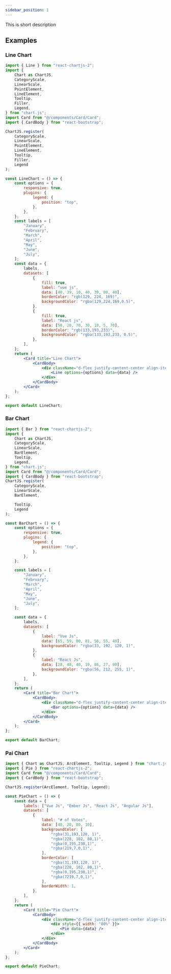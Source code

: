 ```yaml
---
sidebar_position: 1
---
```


This is short description


## Examples

### Line Chart

<CodePreview>
    <LineChart />
</CodePreview>

```jsx title="Line Chart"
import { Line } from "react-chartjs-2";
import {
    Chart as ChartJS,
    CategoryScale,
    LinearScale,
    PointElement,
    LineElement,
    Tooltip,
    Filler,
    Legend,
} from "chart.js";
import Card from "@/components/Card/Card";
import { CardBody } from "react-bootstrap";

ChartJS.register(
    CategoryScale,
    LinearScale,
    PointElement,
    LineElement,
    Tooltip,
    Filler,
    Legend
);

const LineChart = () => {
    const options = {
        responsive: true,
        plugins: {
            legend: {
                position: "top",
            },
        },
    };
    const labels = [
        "January",
        "February",
        "March",
        "April",
        "May",
        "June",
        "July",
    ];
    const data = {
        labels,
        datasets: [
            {
                fill: true,
                label: "vue js",
                data: [40, 39, 10, 40, 39, 80, 40],
                borderColor: "rgb(129, 224, 169)",
                backgroundColor: "rgba(129,224,169,0.5)",
            },
            {
                fill: true,
                label: "React js",
                data: [50, 20, 70, 30, 10, 5, 70],
                borderColor: "rgb(133,193,233)",
                backgroundColor: "rgba(133,193,233, 0.5)",
            },
        ],
    };
    return (
        <Card title="Line Chart">
            <CardBody>
                <div className="d-flex justify-content-center align-items-center overflow-hidden">
                    <Line options={options} data={data} />
                </div>
            </CardBody>
        </Card>
    );
};

export default LineChart;
```

### Bar Chart

<CodePreview>
    <BarChart />
</CodePreview>

```jsx title="Bar Chart"
import { Bar } from "react-chartjs-2";
import {
    Chart as ChartJS,
    CategoryScale,
    LinearScale,
    BarElement,
    Tooltip,
    Legend,
} from "chart.js";
import Card from "@/components/Card/Card";
import { CardBody } from "react-bootstrap";
ChartJS.register(
    CategoryScale,
    LinearScale,
    BarElement,

    Tooltip,
    Legend
);

const BarChart = () => {
    const options = {
        responsive: true,
        plugins: {
            legend: {
                position: "top",
            },
        },
    };

    const labels = [
        "January",
        "February",
        "March",
        "April",
        "May",
        "June",
        "July",
    ];

    const data = {
        labels,
        datasets: [
            {
                label: "Vue Js",
                data: [65, 59, 80, 81, 56, 55, 40],
                backgroundColor: "rgba(33, 192, 120, 1)",
            },
            {
                label: "React Js",
                data: [28, 48, 40, 19, 86, 27, 90],
                backgroundColor: "rgba(56, 212, 255, 1)",
            },
        ],
    };
    return (
        <Card title="Bar Chart">
            <CardBody>
                <div className="d-flex justify-content-center align-items-center overflow-hidden">
                    <Bar options={options} data={data} />
                </div>
            </CardBody>
        </Card>
    );
};

export default BarChart;
```

### Pai Chart

<CodePreview>
    <PaiChart />
</CodePreview>

```jsx title="Pai Chart"
import { Chart as ChartJS, ArcElement, Tooltip, Legend } from "chart.js";
import { Pie } from "react-chartjs-2";
import Card from "@/components/Card/Card";
import { CardBody } from "react-bootstrap";

ChartJS.register(ArcElement, Tooltip, Legend);

const PieChart = () => {
    const data = {
        labels: ["Vue Js", "Ember Js", "React Js", "Angular Js"],
        datasets: [
            {
                label: "# of Votes",
                data: [40, 20, 80, 10],
                backgroundColor: [
                    "rgba(31,193,120, 1)",
                    "rgba(228, 102, 80,1)",
                    "rgba(0,195,230,1)",
                    "rgba(219,7,0,1)",
                ],
                borderColor: [
                    "rgba(31,193,120, 1)",
                    "rgba(228, 102, 80,1)",
                    "rgba(0,195,230,1)",
                    "rgba(7219,7,0,1)",
                ],
                borderWidth: 1,
            },
        ],
    };
    return (
        <Card title="Pie Chart">
            <CardBody>
                <div className="d-flex justify-content-center align-items-center overflow-hidden">
                    <div style={{ width: "80%" }}>
                        <Pie data={data} />
                    </div>
                </div>
            </CardBody>
        </Card>
    );
};

export default PieChart;
```